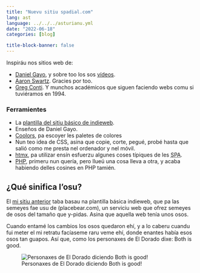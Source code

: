 ```yaml
---
title: "Nuevu sitiu spadial.com"
lang: ast
language: ../../../asturianu.yml
date: "2022-06-18"
categories: [blog]

title-block-banner: false
---
```


Inspiráu nos sitios web de:

* [Daniel Gayo](https://danigayo.info/), y sobre too los sos [vídeos](https://www.youtube.com/playlist?list=PLoSpcFclox5vvSS3cMXhij9HIHK15iDtj).  
* [Aaron Swartz](http://www.aaronsw.com/). Gracies por too.  
* [Greg Conti](http://www.gregconti.com/). Y munchos académicos que siguen faciendo webs comu si tuviéramos en 1994.

### Ferramientes

* La [plantilla del sitiu básico de indieweb](https://github.com/indieweb/blank-gh-site).
* Enseños de Daniel Gayo.
* [Coolors](https://coolors.co/), pa escoyer les paletes de colores
* Nun teo idea de CSS, asina que copie, corte, pegué, probé hasta que salió como me presta nel ordenador 
    y nel móvil.
* [htmx](https://htmx.org/), pa utilizar ensín esfuerzu algunes coses típiques de les <acronym title="Single Page Application">SPA</acronym>.
* [PHP](https://www.php.net/), primeru nun quería, pero llueú una cosa lleva a otra, y acaba habiendo delles cosines en PHP tamién.

## ¿Qué sinifica l’osu?

El [mi sitiu anterior](https://web.archive.org/web/20220518231002/http://www.spadial.com/) taba basau na plantilla básica indieweb, que pa las semeyes fae usu de (placebear.com),
 un serviciu web que ofrez semeyes de osos del tamaño que y-pidas. Asina que aquella web tenía unos osos.

Cuando entamé los cambios los osos quedaron ehí, y a lo caberu cuandu fui meter el mi retratu facíaseme
raru veme ehí, donde enantes había esos osos tan guapos. Así que, como los personaxes de El Dorado dixe:
Both is good.

![Personaxes de El Dorado diciendo Both is good!](./eldorado_bothisgood.gif)